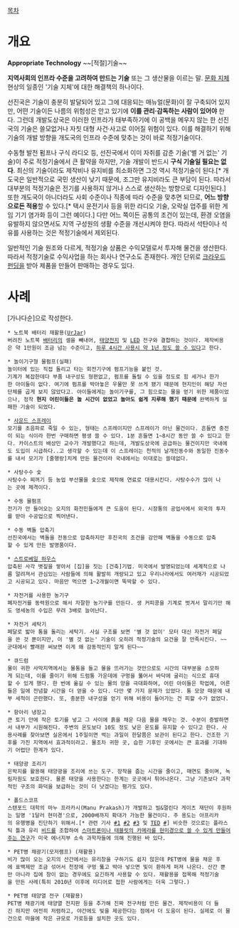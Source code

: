 [[목차]]
= 개요 =
'''Appropriate Technology''' ~~[적절]기술~~

'''지역사회의 인프라 수준을 고려하여 만드는 기술''' 또는 그 생산물을 이르는 말. [[문화 지체]] 현상의 일종인 '기술 지체'에 대한 해결책의 하나이다.

선진국은 기술이 충분히 발달되어 있고 그에 대응되는 매뉴얼(문화)이 잘 구축되어 있지만, 어떤 기술이든 나름의 위험성은 안고 있기에 '''이를 관리·감독하는 사람이 있어야''' 한다. 그런데 개발도상국은 이러한 인프라가 태부족하기에 이 공백을 메우지 않는 한 선진국의 기술은 쓸모없거나 자칫 대형 사건·사고로 이어질 위험이 있다. 이를 해결하기 위해 기술의 개발 방향을 개도국의 인프라 수준에 맞추는 것이 바로 적정기술이다.

수동형 발전 펌프나 구식 라디오 등, 선진국에서 이미 자취를 감춘 기술('별 거 없는' 기술)이 주로 적정기술에서 큰 활약을 하지만, 기술 개발이 반드시 '''구식 기술일 필요는 없다'''. 최신의 기술이라도 제작비나 유지비를 최소화하면 그것 역시 적정기술이 된다.[* 개도국은 일반적으로 국민 생산이 낮기 때문에, 조그만 유지비라도 큰 부담이 된다. 따라서 대부분의 적정기술은 전기를 사용하지 않거나 스스로 생산하는 방향으로 디자인된다.] 또한 개도국이 아니더라도 사회 수준이나 직종에 따라 수준을 맞추면 되므로, '''어느 방향으로든 적용'''할 수 있다.[* 택시 운전기사 등을 위한 라디오 기술, 오락실 업주를 위한 게임 기기 염가화 등이 그런 예이다.] 다만 어느 쪽이든 공통의 조건이 있는데, 환경 오염을 유발하지 않으면서도 지역 구성원의 생활 수준을 개선시켜야 한다. 따라서 석탄이나 석유를 사용하는 것은 적정기술에서 제외된다.

일반적인 기술 원조와 다르게, 적정기술 상품은 수익모델로서 투자해 물건을 생산한다. 따라서 적정기술로 수익사업을 하는 회사나 연구소도 존재한다. 개인 단위로 [[크라우드 펀딩]]을 받아 제품을 만들어 판매하는 경우도 있다.

= 사례 =
[가나다순]으로 작성한다.

 * 노트북 배터리 재활용([http://www.bloter.net/archives/214864 UrJar])
 버려진 노트북 [[배터리]]의 셀을 빼내어, [[태양전지]] 및 [[LED]] 전구와 결합하는 것이다. 제작비용은 약 1만원이 조금 넘는 수준이고, [http://www.etnews.com/20141226000049 하루 4시간 사용시 약 1년 정도 쓸 수 있다]고 한다.

 * 놀이기구형 물펌프(실패)
 놀이터에 있는 직접 돌리고 타는 회전기구에 펌프기능을 붙인 것.
 기계가 복잡한데다 부품 내구성도 형편없고, 펌프를 돌릴 수 있을 정도로 힘 세거나 한가한 아이들이 없다. 여기에 펌프를 박아놓은 우물만 못 쓰게 됐기 때문에 현지인이 해당 자선단체를 곱게 보지 않았다고. 아이들에게는 놀이기구를, 그 힘으로는 물을 얻기 위한 제품이었으나, 정작 '''현지 어린이들은 놀 시간이 없었고 놀아도 쉽게 지루해 했기 때문에''' 완벽하게 실패한 기술이 되었다.

 * [http://www.typographyseoul.com/593849 사운드 스프레이]
 모기를 초음파로 죽일 수 있는, 형태는 스프레이지만 스프레이가 아닌 물건이다. 흔들면 충전이 되는 식이라 한번 구매하면 평생 쓸 수 있다. 1분 흔들면 1~8시간 동안 쓸 수 있다고 한다. 카이스트의 배상민 교수가 개발했다고 하는데, 개발도상국에 공급하는 물건이지만 국내에도 도입이 시급하다..고 생각할 수 있는데 이 스프레이는 천적의 날개진동수와 동일한 진동수를 내서 모기가 [줄행랑]치게 만든 물건이라 국내에서는 이대로는 쓸데없다.

 * 사탕수수 숯
 사탕수수 찌꺼기 등 농업 부산물을 숯으로 제작해 연료로 대용시킨다. 사탕수수가 많이 나는 곳에 제격이다.

 * 수동 물펌프
 전기가 안 들어오는 오지의 화전민들에게 큰 도움이 된다. 시장통의 공업사에서 외국의 투자를 받아 수공업으로 찍어낸다.

 * 수동 벽돌 압축기
 선진국에서는 벽돌을 전동으로 압축하지만 후진국의 조건을 감안해 벽돌을 수동으로 압축할 수 있게 만든 발명품이다.

 * [http://blog.naver.com/co77iri/220084516908 스트로베일 하우스]
 압축된 사각 볏짚을 쌓아서 [집]을 짓는 [건축]기법. 미국에서 발명되었는데 세계적으로 나름 알려져서 관심있는 사람들에 의해 활발히 개량되고 있고 우리나라에서도 여러채가 시공되었고 시공되고 있다. 마음만 먹으면 1~2개월이면 뚝딱할 수 있다.

 * 자전거를 사용한 농기구
 폐자전거를 동력원으로 해서 자잘한 농기구를 만든다. 생 커피콩을 기계로 벗겨서 말리기만 해도 영세농의 수입은 무려 3배로 늘어난다.

 * 자전거 세탁기
 페달로 밟아 통을 돌리는 세탁기. 사실 구조를 보면 '별 것 없이' 모터 대신 자전거 페달을 쓴 것 뿐이지만, 이 '별 것 없는' 기술이 오히려 적정기술의 요건을 잘 만족시킨다. ~~군대에서 빨래판 써보면 이게 왜 감동적인지 알게 된다~~

 * 큐드럼
 물이 귀한 사막지역에서는 물통을 들고 물을 뜨러가는 것만으로도 시간의 대부분을 소모하게 되는데, 이를 줄이기 위해 드럼통 가운데에 구멍을 뚫어서 바닥에 굴리는 식으로 휴대할 수 있게 했다. 한 번에 옮길 수 있는 물의 양을 극대화하여, 어린 아이들은 학업에, 어른들은 일에 전념할 시간을 더 얻을 수 있다. 다만 몇 가지 문제가 있었다. 통 모양 때문에 내부 세척이 곤란했다. 또, 충분한 내구성을 얻기 위해 비용이 들어가는 건 피할 수가 없었다.

 * 항아리 냉장고
 큰 토기 안에 작은 토기를 넣고 그 사이에 흙을 채운 다음 물을 채우는 것. 수분이 증발하면서 내부가 시원해진다. 주변의 온도보다 10도 정도 낮은 온도를 유지할 수 있다고 한다. 사용사례를 찾아보면 실온에서 1주일이면 썩는 과일이 한달쯤은 보관이 된다고 한다. 건조한 기후를 가진 지역에서 효과적이라고. 물조차 귀한 곳, 습한 기후인 곳에서는 큰 효과를 기대하기 어렵단 한계가 있다. 

 * 태양광 조리기
 은박지를 활용해 태양광을 조리에 쓰는 도구. 장작을 줍는 시간을 줄이고, 매연도 줄이며, 녹림자원도 보호한다. 물론 태양을 사용한다는 한계는 곳곳에서 튀어나온다. 그냥 기존보다 과학적인 구조의 화덕을 보급하는 것이 더 낫겠다는 평가도 있다.

 * 폴드스코프
 스탠포드 대학의 마누 프라카시(Manu Prakash)가 개발하고 빌&멀린다 게이츠 재단이 후원하는 일명 '1달러 현미경'으로, 2000배까지 확대가 가능한 물건이다. 주 용도는 아프리카의 유행병을 진단하기 위해서.[* 관련 기사 [http://www.zdnet.co.kr/news/news_view.asp?artice_id=20140317132908 #1] [http://phys.org/news/2014-03-diy-microscope-disease.html #2] [http://blog.naver.com/chkwkim/110187255142 #3] 및 [[TED]] [http://www.ted.com/talks/manu_prakash_a_50_cent_microscope_that_folds_like_origami?language=ko #]] 비슷한 것으로는 플라스틱 틀과 유리 [[비드]]를 조합하여 [http://availabletechnologies.pnnl.gov/technology.asp?id=393 스마트폰이나 태블릿의 카메라를 현미경으로 쓸 수 있게 만들어주는 연구]가 미국 에너지부 소속 과학자들에 의해 진행된 바 있다.

 * PET병 채광기(모저램프) (재활용)
 비가 많이 오는 오지의 산간에서는 유리창을 구하기도 쉽지 않은데 PET병에 물을 채운 후에 표백제만 조금 섞어서 천장에 구멍 뚫고 박아 넣으면 빛이 환하게 퍼져 나온다. 산간 뿐만 아니라 집에 창이 없는 경우에도 요긴하게 사용할 수 있다. 재활용을 접목해 적정기술을 만든 사례(특히 2010년 이후에 미디어로 접한 사람에게는 더욱 그렇다.)

 * PET병 태양열 전구 (재활용)
 PET병 채광기에 태양열 전지판 등을 추가해 진짜 전구처럼 만든 물건. 제작비용이 더 들긴 하지만 여전히 저렴하고, 야간에도 빛을 제공한다는 점에서 더 도움이 된다. 실제로 이 물건으로 마을에 작은 규모로 가로등을 설치한 곳도 있다.
